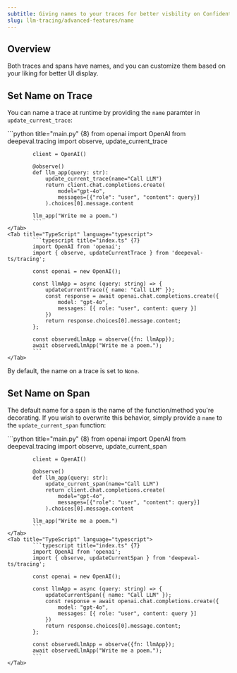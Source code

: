 ```yaml
---
subtitle: Giving names to your traces for better visbility on Confident AI
slug: llm-tracing/advanced-features/name
---
```


## Overview

Both traces and spans have names, and you can customize them based on your liking for better UI display.

## Set Name on Trace

You can name a trace at runtime by providing the `name` paramter in `update_current_trace`:

<Tabs>
    <Tab title="Python" language="python">
            ```python title="main.py" {8}
            from openai import OpenAI 
            from deepeval.tracing import observe, update_current_trace
            
            client = OpenAI()
            
            @observe()
            def llm_app(query: str):
                update_current_trace(name="Call LLM")
                return client.chat.completions.create(
                    model="gpt-4o",
                    messages=[{"role": "user", "content": query}]
                ).choices[0].message.content
            
            llm_app("Write me a poem.")
            ```
    </Tab>
    <Tab title="TypeScript" language="typescript">
            ```typescript title="index.ts" {7}
            import OpenAI from 'openai';
            import { observe, updateCurrentTrace } from 'deepeval-ts/tracing';

            const openai = new OpenAI();

            const llmApp = async (query: string) => {
                updateCurrentTrace({ name: "Call LLM" });
                const response = await openai.chat.completions.create({
                    model: "gpt-4o",
                    messages: [{ role: "user", content: query }]
                })
                return response.choices[0].message.content;
            };

            const observedLlmApp = observe({fn: llmApp});
            await observedLlmApp("Write me a poem.");
            ```
    </Tab>

</Tabs>

By default, the name on a trace is set to `None`.

## Set Name on Span

The default name for a span is the name of the function/method you're decorating. If you wish to overwrite this behavior, simply provide a `name` to the `update_current_span` function:

<Tabs>
    <Tab title="Python" language="python">
            ```python title="main.py" {8}
            from openai import OpenAI 
            from deepeval.tracing import observe, update_current_span
            
            client = OpenAI()
            
            @observe()
            def llm_app(query: str):
                update_current_span(name="Call LLM")
                return client.chat.completions.create(
                    model="gpt-4o",
                    messages=[{"role": "user", "content": query}]
                ).choices[0].message.content
            
            llm_app("Write me a poem.")
            ```
    </Tab>
    <Tab title="TypeScript" language="typescript">
            ```typescript title="index.ts" {7}
            import OpenAI from 'openai';
            import { observe, updateCurrentSpan } from 'deepeval-ts/tracing';

            const openai = new OpenAI();

            const llmApp = async (query: string) => {
                updateCurrentSpan({ name: "Call LLM" });
                const response = await openai.chat.completions.create({
                    model: "gpt-4o",
                    messages: [{ role: "user", content: query }]
                })
                return response.choices[0].message.content;
            };

            const observedLlmApp = observe({fn: llmApp});
            await observedLlmApp("Write me a poem.");
            ```
    </Tab>

</Tabs>

